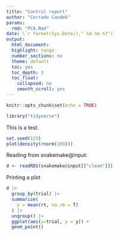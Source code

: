```yaml
---
title: "Control report"
author: "Corrado Caudek"
params:
  rmd: "PCA.Rmd"
date: \`r format(Sys.Date()," %d.%m.%Y")`
output:
  html_document:
  highlight: tango
  number_sections: no
  theme: default
  toc: yes
  toc_depth: 3
  toc_float:
    collapsed: no
    smooth_scroll: yes
---
```


```r
knitr::opts_chunk$set(echo = TRUE)
```

```r
library("tidyverse")
```

This is a test.

```r
set.seed(123)
plot(density(rnorm(100)))
```

Reading from snakemake@input:

```r
d <- readRDS(snakemake@input[["clean"]])
```

Printing a plot

```r
d |> 
  group_by(trial) |> 
  summarize(
    y = mean(rt, na.rm = T)
  ) |> 
  ungroup() |> 
  ggplot(aes(x=trial, y = y)) +
  geom_point()
```


